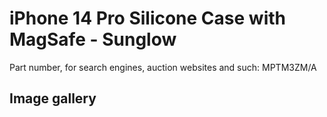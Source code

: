 # iPhone 14 Pro Silicone Case with MagSafe - Sunglow

Part number, for search engines, auction websites and such: MPTM3ZM/A

## Image gallery

<div style={{ width: "768px" }}>
  <GalleryComponent
    images={[
      {
        original: "/everysource/MPTM3",
        thumbnail: "/everypreview/MPTM3",
      },
      {
        original: "/everysource/MPTM3_AV1",
        thumbnail: "/everypreview/MPTM3_AV1",
      },
      {
        original: "/everysource/MPTM3_AV2",
        thumbnail: "/everypreview/MPTM3_AV2",
      },
      {
        original: "/everysource/MPTM3_AV3",
        thumbnail: "/everypreview/MPTM3_AV3",
      },
      {
        original: "/everysource/MPTM3_AV4",
        thumbnail: "/everypreview/MPTM3_AV4",
      },
      {
        original: "/everysource/MPTM3_AV5",
        thumbnail: "/everypreview/MPTM3_AV5",
      }
    ]}
  />
</div>